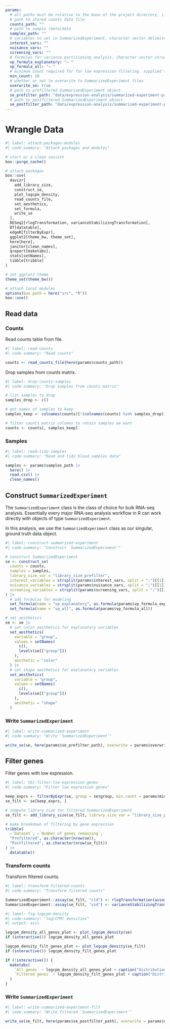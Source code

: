 ```yaml
---
params:
  # all paths must be relative to the base of the project directory, i.e. where .Rproj file is
  # path to stored counts data file
  counts_path: ""
  # path to sample (meta)data
  samples_path: ""
  # variables to set in SummarizedExperiment, character vector delimited by ";"
  interest_vars: ""
  nuisance_vars: ""
  screening_vars: ""
  # formulas for variance partitioning analysis, character vector structured as an lmer style formula
  vp_formula_explanatory: "~ "
  vp_formula_all: "~ "
  # minimum count required for for low expression filtering. supplied to edgeR::filterByExpr
  min_count: 10
  # whether or not to overwrite to SummarizedExperiment files
  overwrite_se: true
  # path to prefiltered SummarizedExperiment object
  se_prefilter_path: "data/expression-analysis/summarized-experiment-prefilter.rds"
  # path to postfiltered SummarizedExperiment object
  se_postfilter_path: "data/expression-analysis/summarized-experiment-postfilter.rds"
---
```


# Wrangle Data {.unnumbered}

```r
#| label: attach-packages-modules
#| code-summary: "Attach packages and modules"

# start w/ a clean session
box::purge_cache()

# attach packages
box::use(
  davizr[
    add_library_size,
    construct_se,
    plot_logcpm_density,
    read_counts_file,
    set_aesthetics,
    set_formula,
    write_se
  ],
  DESeq2[rlogTransformation, varianceStabilizingTransformation],
  DT[datatable],
  edgeR[filterByExpr],
  ggplot2[theme_bw, theme_set],
  here[here],
  janitor[clean_names],
  qreport[maketabs],
  stats[setNames],
  tibble[tribble]
)

# set ggplot2 theme
theme_set(theme_bw())

# attach local modules
options(box.path = here("src", "R"))
box::use()
```

## Read data

### Counts

Read counts table from file.

```r
#| label: read-counts
#| code-summary: "Read counts"

counts <- read_counts_file(here(params$counts_path))
```


Drop samples from counts matrix.

```r
#| label: drop-counts-samples
#| code-summary: "Drop samples from counts matrix"

# list samples to drop
samples_drop <- c()

# get names of samples to keep
samples_keep <- colnames(counts)[!(colnames(counts) %in% samples_drop)]

# filter counts matrix columns to retain samples we want
counts <- counts[, samples_keep]
```


### Samples

```r
#| label: read-tidy-samples
#| code-summary: "Read and tidy blood samples data"

samples <- params$samples_path |> 
  here() |> 
  read.csv() |> 
  clean_names()
```


## Construct `SummarizedExperiment`

The `SummarizedExperiment` class is the class of choice for bulk RNA-seq analysis.
Essentially every major RNA-seq analysis workflow in R can work directly with objects of type `SummarizedExperiment`.

In this analysis, we use the `SummarizedExperiment` class as our singular, ground truth data object.

```r
#| label: construct-summarized-experiment
#| code-summary: "Construct `SummarizedExperiment`"

# construct SummarizedExperiment
se <- construct_se(
  counts = counts,
  samples = samples,
  library_size_var = "library_size_prefilter",
  interest_variables = strsplit(params$interest_vars, split = ";")[[1]],
  nuisance_variables = strsplit(params$nuisance_vars, split = ";")[[1]],
  screening_variables = strsplit(params$screening_vars, split = ";")[[1]]
) |> 
  # add formulas for modeling
  set_formula(name = "vp_explanatory", as.formula(params$vp_formula_explanatory)) |> 
  set_formula(name = "vp_all", as.formula(params$vp_formula_all))

# set aesthetics
se <- se |> 
  # set color aesthetics for explanatory variables
  set_aesthetics(
    variable = "group",
    values = setNames(
      c(),
      levels(se[["group"]])
    ),
    aesthetic = "color"
  ) |> 
  # set shape aesthetics for explanatory variables
  set_aesthetics(
    variable = "group",
    values = setNames(
      c(),
      levels(se[["group"]])
    ),
    aesthetic = "shape"
  )
```


### Write `SummarizedExperiment`

```r
#| label: write-summarized-experiment
#| code-summary: "Write `SummarizedExperiment`"

write_se(se, here(params$se_prefilter_path), overwrite = params$overwrite_se)
```


## Filter genes

Filter genes with low expression.

```r
#| label: tbl-filter-low-expression-genes
#| code-summary: "Filter low expression genes"

keep_exprs <- filterByExpr(se, group = se$group, min.count = params$min_count)
se_filt <- se[keep_exprs, ]

# compute library size for filtered SummarizedExperiment
se_filt <- add_library_size(se_filt, library_size_var = "library_size_postfilter")

# make breakdown of filtering by gene expression
tribble(
  ~`Dataset`, ~`Number of genes remaining`,
  "Prefiltered", as.character(nrow(se)),
  "Postfiltered", as.character(nrow(se_filt))
) |> 
  datatable()
```


### Transform counts

Transform filtered counts.

```r
#| label: transform-filtered-counts
#| code-summary: "Transform filtered counts"

SummarizedExperiment::assay(se_filt, "rld") <- rlogTransformation(assay(se_filt, "counts"))
SummarizedExperiment::assay(se_filt, "vsd") <- varianceStabilizingTransformation(assay(se_filt, "counts"))
```


```r
#| label: fig-logcpm-density
#| code-summary: "log(CPM) densities"
#| output: asis

logcpm_density_all_genes_plot <- plot_logcpm_density(se)
if (interactive()) logcpm_density_all_genes_plot

logcpm_density_filt_genes_plot <- plot_logcpm_density(se_filt)
if (interactive()) logcpm_density_filt_genes_plot

if (!interactive()) {
  maketabs(
    `All genes` ~ logcpm_density_all_genes_plot + caption("Distributions of log(CPM) transformed counts of reads within genes prior to filtering low expressed genes."),
    `Filtered genes` ~ logcpm_density_filt_genes_plot + caption("Distributions of log(CPM) transformed counts of reads within genes after filtering low expressed genes.")
  )
}
```


### Write `SummarizedExperiment`

```r
#| label: write-summarized-experiment-filt
#| code-summary: "Write filtered `SummarizedExperiment`"

write_se(se_filt, here(params$se_postfilter_path), overwrite = params$overwrite_se)
```
